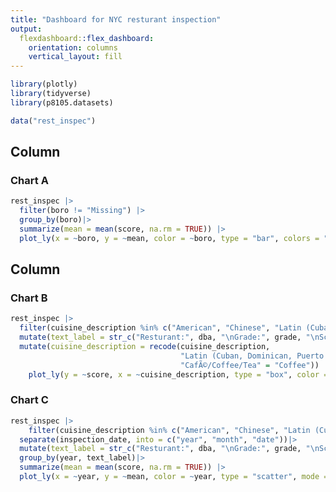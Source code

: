 ```yaml
---
title: "Dashboard for NYC resturant inspection"
output: 
  flexdashboard::flex_dashboard:
    orientation: columns
    vertical_layout: fill
---
```


```r
library(plotly)
library(tidyverse)
library(p8105.datasets)

data("rest_inspec")
```

Column {data-width=650}
-----------------------------------------------------------------------

### Chart A

```r
rest_inspec |> 
  filter(boro != "Missing") |>
  group_by(boro)|>
  summarize(mean = mean(score, na.rm = TRUE)) |>
  plot_ly(x = ~boro, y = ~mean, color = ~boro, type = "bar", colors = "viridis")
```

Column {data-width=350}
-----------------------------------------------------------------------

### Chart B

```r
rest_inspec |>
  filter(cuisine_description %in% c("American", "Chinese", "Latin (Cuban, Dominican, Puerto Rican, South & Central American)", "Pizza", "Italian", "CafÃ©/Coffee/Tea", "Mexican", "Japanese")) |>
  mutate(text_label = str_c("Resturant:", dba, "\nGrade:", grade, "\nScore", score))|>
  mutate(cuisine_description = recode(cuisine_description, 
                                      "Latin (Cuban, Dominican, Puerto Rican, South & Central American)" = "Latin", 
                                      "CafÃ©/Coffee/Tea" = "Coffee")) |>
    plot_ly(y = ~score, x = ~cuisine_description, type = "box", color = ~cuisine_description, colors = "viridis", text = ~text_label)
```

### Chart C

```r
rest_inspec |> 
    filter(cuisine_description %in% c("American", "Chinese", "Latin (Cuban, Dominican, Puerto Rican, South & Central American)", "Pizza", "Italian", "CafÃ©/Coffee/Tea", "Mexican", "Japanese")) |>
  separate(inspection_date, into = c("year", "month", "date"))|>
  mutate(text_label = str_c("Resturant:", dba, "\nGrade:", grade, "\nScore", score))|>
  group_by(year, text_label)|>
  summarize(mean = mean(score, na.rm = TRUE)) |>
  plot_ly(x = ~year, y = ~mean, color = ~year, type = "scatter", mode = "markers", text = ~text_label, alpha = 0.5)
```


